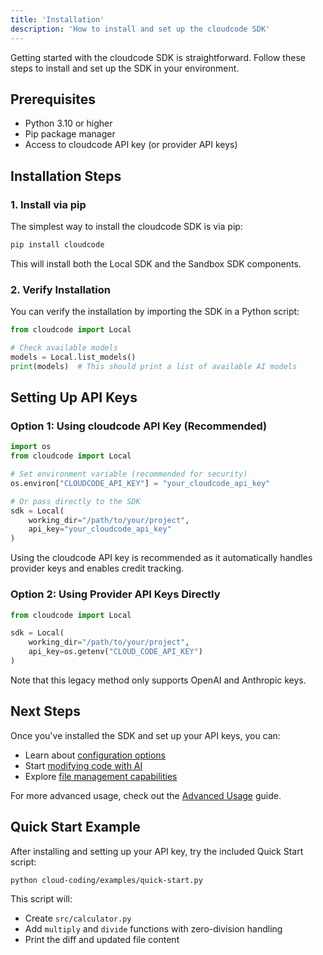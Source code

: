 ```yaml
---
title: 'Installation'
description: 'How to install and set up the cloudcode SDK'
---
```


Getting started with the cloudcode SDK is straightforward. Follow these steps to install and set up the SDK in your environment.

## Prerequisites

- Python 3.10 or higher
- Pip package manager
- Access to cloudcode API key (or provider API keys)

## Installation Steps

### 1. Install via pip

The simplest way to install the cloudcode SDK is via pip:

```bash
pip install cloudcode
```

This will install both the Local SDK and the Sandbox SDK components.

### 2. Verify Installation

You can verify the installation by importing the SDK in a Python script:

```python
from cloudcode import Local

# Check available models
models = Local.list_models()
print(models)  # This should print a list of available AI models
```

## Setting Up API Keys

### Option 1: Using cloudcode API Key (Recommended)

```python
import os
from cloudcode import Local

# Set environment variable (recommended for security)
os.environ["CLOUDCODE_API_KEY"] = "your_cloudcode_api_key"

# Or pass directly to the SDK
sdk = Local(
    working_dir="/path/to/your/project",
    api_key="your_cloudcode_api_key"
)
```

Using the cloudcode API key is recommended as it automatically handles provider keys and enables credit tracking.

### Option 2: Using Provider API Keys Directly

```python
from cloudcode import Local

sdk = Local(
    working_dir="/path/to/your/project",
    api_key=os.getenv("CLOUD_CODE_API_KEY")
)
```

Note that this legacy method only supports OpenAI and Anthropic keys.

## Next Steps

Once you've installed the SDK and set up your API keys, you can:

- Learn about [configuration options](/local-sdk/configuration)
- Start [modifying code with AI](/local-sdk/code)
- Explore [file management capabilities](/local-sdk/files)

For more advanced usage, check out the [Advanced Usage](/advanced-usage) guide.

## Quick Start Example

After installing and setting up your API key, try the included Quick Start script:

```bash
python cloud-coding/examples/quick-start.py
```

This script will:
- Create `src/calculator.py`
- Add `multiply` and `divide` functions with zero-division handling
- Print the diff and updated file content